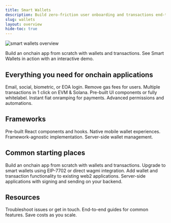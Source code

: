 ```yaml
---
title: Smart Wallets
description: Build zero-friction user onboarding and transactions end-to-end with one SDK.
slug: wallets
layout: overview
hide-toc: true
---
```


<style>{`
.fern-card {
  font-size: 14px;
}

/* Responsive hero images */
.hero-image-desktop {
  display: block;
  width: 100%;
  height: auto;
  max-width: 1010px;
  margin: 0 auto;
}
`}</style>

<img
  src="/images/wallets/overviewHeader.png"
  alt="smart wallets overview"
  className="hero-image-desktop"
/>

<CardGroup cols={2}>
  <Card title="React Quickstart" icon="bolt" href="/wallets/react/quickstart">
    Build an onchain app from scratch with wallets and transactions.
  </Card>
  <Card
    title="Try demo"
    icon="fa-solid fa-play"
    href="https://demo.alchemy.com/"
  >
    See Smart Wallets in action with an interactive demo.
  </Card>
</CardGroup>

## Everything you need for onchain applications

<CardGroup cols={3}>
  <Card
    small
    title="User onboarding"
    icon="user-plus"
    href="/wallets/authentication/login-methods/email-otp"
  >
    Email, social, biometric, or EOA login.
  </Card>
  <Card
    title="Gasless transactions"
    icon="gas-pump"
    href="/wallets/transactions/sponsor-gas/sponsor-gas"
  >
    Remove gas fees for users.
  </Card>
  <Card
    title="Batching"
    icon="bolt"
    href="/wallets/transactions/send/batch-user-operations"
  >
    Multiple transactions in 1 click on EVM & Solana.
  </Card>
  <Card
    title="Whitelabel UI"
    icon="fa-solid fa-pencil"
    href="/wallets/pages/react/customization/theme"
  >
    Pre-built UI components or fully whitelabel.
  </Card>
  <Card title="Funding flows" icon="shield" href="/wallets/funding/signup">
    Instant fiat onramping for payments.
  </Card>
  <Card
    title="Secure policy engine"
    icon="sliders"
    href="/wallets/signer/policies/overview"
  >
    Advanced permissions and automations.
  </Card>
</CardGroup>

## Frameworks

<CardGroup cols={4}>
  <Card
    title="React"
    icon="fa-brands fa-react"
    href="/wallets/react/quickstart"
  >
    Pre-built React components and hooks.
  </Card>
  <Card
    title="React Native"
    icon="fa-brands fa-react"
    href="/wallets/react-native/overview"
  >
    Native mobile wallet experiences.
  </Card>
  <Card title="Javascript" icon="fa-brands fa-js" href="/wallets/core/overview">
    Framework-agnostic implementation.
  </Card>
  <Card
    title="APIs"
    icon="fa-solid fa-code"
    href="/reference/smart-wallet-quickstart"
  >
    Server-side wallet management.
  </Card>
</CardGroup>

## Common starting places

<CardGroup cols={2}>
  <Card title="Build a new app" icon="wrench" href="/wallets/react/quickstart">
    Build an onchain app from scratch with wallets and transactions.
  </Card>
  <Card
    title="Upgrade existing wallets"
    icon="fa-solid fa-chevrons-up"
    href="/wallets/recipes/upgrade-to-smart-accounts"
  >
    Upgrade to smart wallets using EIP-7702 or direct wagmi integration.
  </Card>
  <Card
    title="Bring your app onchain"
    icon="fa-regular fa-globe-pointer"
    href="/wallets/authentication/login-methods/bring-your-own-auth"
  >
    Add wallet and transaction functionality to existing web2 applications.
  </Card>
  <Card
    title="Manage wallets in backend"
    icon="fa-solid fa-server"
    href="/reference/smart-wallet-quickstart"
  >
    Server-side applications with signing and sending on your backend.
  </Card>
</CardGroup>

## Resources

<CardGroup cols={3}>
  <Card
    title="Support"
    icon="fa-solid fa-question"
    href="/wallets/resources/faqs"
  >
    Troubleshoot issues or get in touch.
  </Card>
  <Card
    title="Recipes"
    icon="fa-solid fa-book"
    href="/wallets/recipes/overview"
  >
    End-to-end guides for common features.
  </Card>
  <Card
    title="Pricing"
    icon="fa-solid fa-dollar-sign"
    href="https://wallet-calculator.alchemy.com/"
  >
    Save costs as you scale.
  </Card>
</CardGroup>
